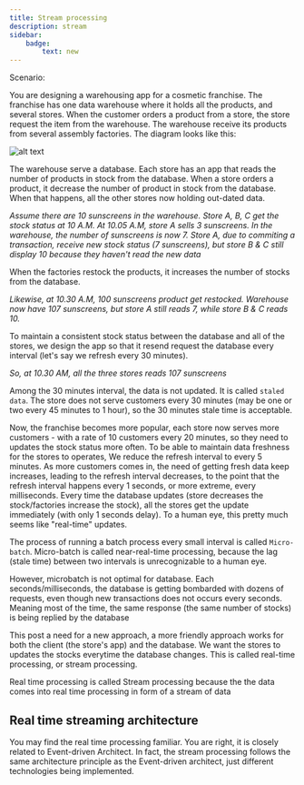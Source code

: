 ```yaml
---
title: Stream processing
description: stream
sidebar:
    badge:
        text: new
---
```



Scenario:

You are designing a warehousing app for a cosmetic franchise. The franchise has one data warehouse where it holds all the products, and several stores. When the customer orders a product from a store, the store request the item from the warehouse. The warehouse receive its products from several assembly factories. The diagram looks like this:

![alt text](image-9.png)

The warehouse serve a database. Each store has an app that reads the number of products in stock from the database. When a store orders a product, it decrease the number of product in stock from the database. When that happens, all the other stores now holding out-dated data. 

*Assume there are 10 sunscreens in the warehouse. Store A, B, C get the stock status at 10 A.M. At 10.05 A.M, store A sells 3 sunscreens. In the warehouse, the number of sunscreens is now 7. Store A, due to commiting a transaction, receive new stock status (7 sunscreens), but store B & C still display 10 because they haven't read the new data*

When the factories restock the products, it increases the number of stocks from the database.

*Likewise, at 10.30 A.M, 100 sunscreens product get restocked. Warehouse now have 107 sunscreens, but store A still reads 7, while store B & C reads 10.*

To maintain a consistent stock status between the database and all of the stores, we design the app so that it resend request the database every interval (let's say we refresh every 30 minutes). 

*So, at 10.30 AM, all the three stores reads 107 sunscreens*

Among the 30 minutes interval, the data is not updated. It is called `staled data`. The store does not serve customers every 30 minutes (may be one or two every 45 minutes to 1 hour), so the 30 minutes stale time is acceptable. 

Now, the franchise becomes more popular, each store now serves more customers - with a rate of 10 customers every 20 minutes, so they need to updates the stock status more often. To be able to maintain data freshness for the stores to operates, We reduce the refresh interval to every 5 minutes. As more customers comes in, the need of getting fresh data keep increases, leading to the refresh interval decreases, to the point that the refresh interval happens every 1 seconds, or more extreme, every milliseconds. Every time the database updates (store decreases the stock/factories increase the stock), all the stores get the update immediately (with only 1 seconds delay). To a human eye, this pretty much seems like "real-time" updates.

<Aside>

The process of running a batch process every small interval is called `Micro-batch`. Micro-batch is called near-real-time processing, because the lag (stale time) between two intervals is unrecognizable to a human eye.

</Aside>


However, microbatch is not optimal for database. Each seconds/milliseconds, the database is getting bombarded with dozens of requests, even though new transactions does not occurs every seconds. Meaning most of the time, the same response (the same number of stocks) is being replied by the database

This post a need for a new approach, a more friendly approach works for both the client (the store's app) and the database. We want the stores to updates the stocks everytime the database changes. This is called real-time processing, or stream processing.

<Aside>

Real time processing is called Stream processing because the the data comes into real time processing in form of a stream of data 

</Aside>


## Real time streaming architecture

You may find the real time processing familiar. You are right, it is closely related to Event-driven Architect. In fact, the stream processing follows the same architecture principle as the Event-driven architect, just different technologies being implemented.

